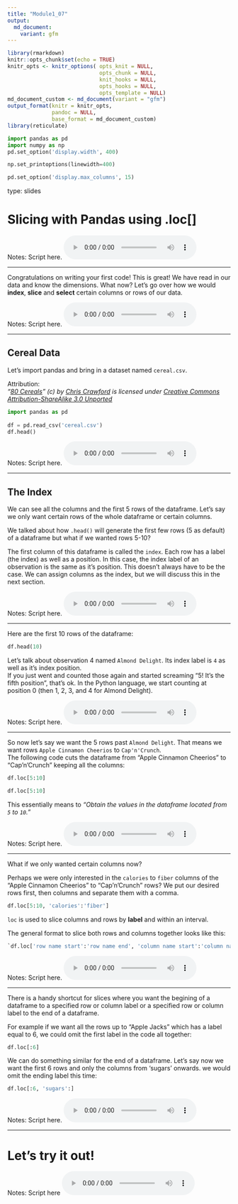 ```yaml
---
title: "Module1_07"
output: 
  md_document:
    variant: gfm
---
```



```r
library(rmarkdown)
knitr::opts_chunk$set(echo = TRUE)
knitr_opts <- knitr_options( opts_knit = NULL,
                             opts_chunk = NULL,
                             knit_hooks = NULL,
                             opts_hooks = NULL,
                             opts_template = NULL)
md_document_custom <- md_document(variant = "gfm")
output_format(knitr = knitr_opts,
              pandoc = NULL,
              base_format = md_document_custom)
library(reticulate)
```


```python
import pandas as pd
import numpy as np
pd.set_option('display.width', 400)

np.set_printoptions(linewidth=400)

pd.set_option('display.max_columns', 15)
```

type: slides

# Slicing with Pandas using .loc[]

Notes: Script here.
<html>
<audio controls >
  <source src="/placeholder_audio.mp3" />
</audio></html>

---

Congratulations on writing your first code! This is great! We have read in our data and know the dimensions. What now? Let's go over how we would **index**, **slice** and  **select** certain columns or rows of our data.


Notes: Script here.
<html>
<audio controls >
<source src="/placeholder_audio.mp3" />
</audio></html>

---

## Cereal Data

Let's import pandas and bring in a dataset named `cereal.csv`.

Attribution:     
_“[80 Cereals](https://www.kaggle.com/crawford/80-cereals/)” (c) by [Chris Crawford](https://www.linkedin.com/in/crawforc3/) is licensed under [Creative Commons Attribution-ShareAlike 3.0 Unported](http://creativecommons.org/licenses/by-sa/3.0/)_

```python
import pandas as pd
  
df = pd.read_csv('cereal.csv')
df.head()
```

  
Notes: Script here.
<html>
<audio controls >
<source src="/placeholder_audio.mp3" />
</audio></html>
    
---

## The Index
    
We can see all the columns and the first 5 rows of the dataframe.
Let's say we only want certain rows of the whole dataframe or certain columns.

We talked about how `.head()` will generate the first few rows (5 as default) of a dataframe but what if we wanted rows 5-10?

The first column of this dataframe is called the `index`. Each row has a label (the index) as well as a position. In this case, the index label of an observation is the same as it's position. This doesn't always have to be the case. We can assign columns as the index, but we will discuss this in the next section. 

Notes: Script here.
<html>
<audio controls >
<source src="/placeholder_audio.mp3" />
</audio></html>

---

Here are the first 10 rows of the dataframe: 

```python
df.head(10)
```

Let's talk about observation 4 named `Almond Delight`.  Its index label is `4` as well as it's index position.    
If you just went and counted those again and started screaming "5! It's the fifth position", that's ok. In the Python language, we start counting at position 0 (then 1, 2, 3, and 4 for Almond Delight).
  
Notes: Script here.
<html>
<audio controls >
<source src="/placeholder_audio.mp3" />
</audio></html>

---

So now let's say we want the 5 rows past `Almond Delight`. That means we want rows `Apple Cinnamon Cheerios` to `Cap'n'Crunch`.    
The following code cuts the dataframe from  "Apple Cinnamon Cheerios" to "Cap'n'Crunch" keeping all the columns:

```python
df.loc[5:10]
```

```python
df.loc[5:10]
```

This essentially means to  _"Obtain the values in the dataframe located from `5` to `10`."_       
      
Notes: Script here.
<html>
<audio controls >
<source src="/placeholder_audio.mp3"/>
</audio></html>

---

What if we only wanted certain columns now?

Perhaps we were only interested in the `calories` to `fiber` columns of the "Apple Cinnamon Cheerios" to "Cap'n'Crunch" rows?
We put our desired rows first, then columns and separate them with a comma.  


```python
df.loc[5:10, 'calories':'fiber']
```

`loc` is used to slice columns and rows by **label** and within an interval.

The general format to slice both rows and columns together looks like this:

```python
`df.loc['row name start':'row name end', 'column name start':'column name end']`
```


Notes: Script here.
<html>
<audio controls >
<source src="/placeholder_audio.mp3" />
</audio></html>

---

There is a handy shortcut for slices where you want the begining of a dataframe to a specified row or column label or a specified row or column label to the end of a dataframe. 

For example if we want all the rows up to "Apple Jacks" which has a label equal to 6, we could omit the first label in the code all together: 

```python
df.loc[:6]
```

We can do something similar for the end of a dataframe. Let's say now we want the first 6 rows and only the columns from 'sugars' onwards. we would omit the ending label this time:

```python
df.loc[:6, 'sugars':]
```


Notes: Script here.
<html>
<audio controls >
<source src="/placeholder_audio.mp3" />
</audio></html>

---

# Let’s try it out!
    
Notes: Script here
<html>
<audio controls >
<source src="/placeholder_audio.mp3" />
</audio></html>
    